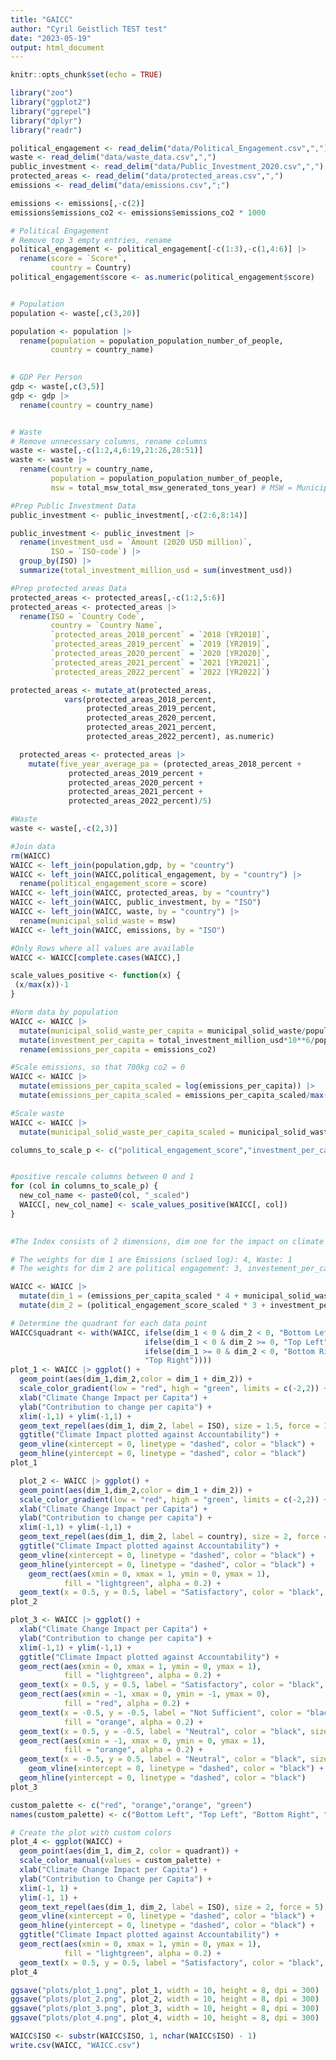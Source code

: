 ```yaml
---
title: "GAICC"
author: "Cyril Geistlich TEST test"
date: "2023-05-19"
output: html_document
---
```


```r
knitr::opts_chunk$set(echo = TRUE)
```

```r
library("zoo")
library("ggplot2")
library("ggrepel")
library("dplyr")
library("readr")

```


```r

political_engagement <- read_delim("data/Political_Engagement.csv",",")
waste <- read_delim("data/waste_data.csv",",")
public_investment <- read_delim("data/Public_Investment_2020.csv",",")
protected_areas <- read_delim("data/protected_areas.csv",",")
emissions <- read_delim("data/emissions.csv",";")

emissions <- emissions[,-c(2)]
emissions$emissions_co2 <- emissions$emissions_co2 * 1000

# Political Engagement
# Remove top 3 empty entries, rename
political_engagement <- political_engagement[-c(1:3),-c(1,4:6)] |>
  rename(score = `Score*`,
         country = Country)
political_engagement$score <- as.numeric(political_engagement$score)


# Population
population <- waste[,c(3,20)]

population <- population |>
  rename(population = population_population_number_of_people,
         country = country_name)
  

# GDP Per Person
gdp <- waste[,c(3,5)]
gdp <- gdp |>
  rename(country = country_name)


# Waste
# Remove unnecessary columns, rename columns
waste <- waste[,-c(1:2,4,6:19,21:26,28:51)]
waste <- waste |>
  rename(country = country_name,
         population = population_population_number_of_people,
         msw = total_msw_total_msw_generated_tons_year) # MSW = Municipal Solid Waste

#Prep Public Investment Data
public_investment <- public_investment[,-c(2:6,8:14)]

public_investment <- public_investment |>
  rename(investment_usd = `Amount (2020 USD million)`,
         ISO = `ISO-code`) |>
  group_by(ISO) |>
  summarize(total_investment_million_usd = sum(investment_usd))

#Prep protected areas Data
protected_areas <- protected_areas[,-c(1:2,5:6)]
protected_areas <- protected_areas |>
  rename(ISO = `Country Code`,
         country = `Country Name`,
         `protected_areas_2018_percent` = `2018 [YR2018]`,
         `protected_areas_2019_percent` = `2019 [YR2019]`,
         `protected_areas_2020_percent` = `2020 [YR2020]`,
         `protected_areas_2021_percent` = `2021 [YR2021]`,
         `protected_areas_2022_percent` = `2022 [YR2022]`) 

protected_areas <- mutate_at(protected_areas, 
            vars(protected_areas_2018_percent,
                 protected_areas_2019_percent,
                 protected_areas_2020_percent,
                 protected_areas_2021_percent,
                 protected_areas_2022_percent), as.numeric)

  protected_areas <- protected_areas |>
    mutate(five_year_average_pa = (protected_areas_2018_percent +
             protected_areas_2019_percent +
             protected_areas_2020_percent + 
             protected_areas_2021_percent +
             protected_areas_2022_percent)/5)

#Waste
waste <- waste[,-c(2,3)]

```

```r
#Join data
rm(WAICC)
WAICC <- left_join(population,gdp, by = "country")
WAICC <- left_join(WAICC,political_engagement, by = "country") |>
  rename(political_engagement_score = score)
WAICC <- left_join(WAICC, protected_areas, by = "country")
WAICC <- left_join(WAICC, public_investment, by = "ISO")
WAICC <- left_join(WAICC, waste, by = "country") |> 
  rename(municipal_solid_waste = msw)
WAICC <- left_join(WAICC, emissions, by = "ISO")

#Only Rows where all values are available
WAICC <- WAICC[complete.cases(WAICC),]
```

```r
scale_values_positive <- function(x) {
 (x/max(x))-1
}

```

```r
#Norm data by population
WAICC <- WAICC |>
  mutate(municipal_solid_waste_per_capita = municipal_solid_waste/population * 10**4) |>
  mutate(investment_per_capita = total_investment_million_usd*10**6/population) |>
  rename(emissions_per_capita = emissions_co2)

#Scale emissions, so that 700kg co2 = 0
WAICC <- WAICC |>
  mutate(emissions_per_capita_scaled = log(emissions_per_capita)) |>
  mutate(emissions_per_capita_scaled = emissions_per_capita_scaled/max(emissions_per_capita_scaled) * -1)

#Scale waste
WAICC <- WAICC |>
  mutate(municipal_solid_waste_per_capita_scaled = municipal_solid_waste_per_capita/max(municipal_solid_waste_per_capita)*-1)

columns_to_scale_p <- c("political_engagement_score","investment_per_capita","protected_areas_2022_percent")


#positive rescale columns between 0 and 1
for (col in columns_to_scale_p) {
  new_col_name <- paste0(col, "_scaled")
  WAICC[, new_col_name] <- scale_values_positive(WAICC[, col])
}
 
```

```r
#The Index consists of 2 dimensions, dim one for the impact on climate change and dim two for the accountability

# The weights for dim 1 are Emissions (sclaed log): 4, Waste: 1
# The weights for dim 2 are political engagement: 3, investement_per_capita: 1 + proteced_areas: 1.

WAICC <- WAICC |>
  mutate(dim_1 = (emissions_per_capita_scaled * 4 + municipal_solid_waste_per_capita_scaled)/5) |>
  mutate(dim_2 = (political_engagement_score_scaled * 3 + investment_per_capita_scaled + protected_areas_2022_percent_scaled)/5)

```

```r

# Determine the quadrant for each data point
WAICC$quadrant <- with(WAICC, ifelse(dim_1 < 0 & dim_2 < 0, "Bottom Left",
                              ifelse(dim_1 < 0 & dim_2 >= 0, "Top Left",
                              ifelse(dim_1 >= 0 & dim_2 < 0, "Bottom Right",
                              "Top Right"))))
plot_1 <- WAICC |> ggplot() +
  geom_point(aes(dim_1,dim_2,color = dim_1 + dim_2)) +
  scale_color_gradient(low = "red", high = "green", limits = c(-2,2)) +
  xlab("Climate Change Impact per Capita") +
  ylab("Contribution to change per capita") +
  xlim(-1,1) + ylim(-1,1) +
  geom_text_repel(aes(dim_1, dim_2, label = ISO), size = 1.5, force = 1, max.overlaps = 15) +
  ggtitle("Climate Impact plotted against Accountability") +
  geom_vline(xintercept = 0, linetype = "dashed", color = "black") +
  geom_hline(yintercept = 0, linetype = "dashed", color = "black")
plot_1

```

```r
  plot_2 <- WAICC |> ggplot() +
  geom_point(aes(dim_1,dim_2,color = dim_1 + dim_2)) +
  scale_color_gradient(low = "red", high = "green", limits = c(-2,2)) +
  xlab("Climate Change Impact per Capita") +
  ylab("Contribution to change per capita") +
  xlim(-1,1) + ylim(-1,1) +
  geom_text_repel(aes(dim_1, dim_2, label = country), size = 2, force = 5) +
  ggtitle("Climate Impact plotted against Accountability") +
  geom_vline(xintercept = 0, linetype = "dashed", color = "black") +
  geom_hline(yintercept = 0, linetype = "dashed", color = "black") +
    geom_rect(aes(xmin = 0, xmax = 1, ymin = 0, ymax = 1),
            fill = "lightgreen", alpha = 0.2) +
  geom_text(x = 0.5, y = 0.5, label = "Satisfactory", color = "black", size = 5, fontface = "bold")
plot_2
```

```r
plot_3 <- WAICC |> ggplot() +
  xlab("Climate Change Impact per Capita") +
  ylab("Contribution to change per capita") +
  xlim(-1,1) + ylim(-1,1) +
  ggtitle("Climate Impact plotted against Accountability") +
  geom_rect(aes(xmin = 0, xmax = 1, ymin = 0, ymax = 1),
            fill = "lightgreen", alpha = 0.2) +
  geom_text(x = 0.5, y = 0.5, label = "Satisfactory", color = "black", size = 5, fontface = "bold") +
  geom_rect(aes(xmin = -1, xmax = 0, ymin = -1, ymax = 0),
            fill = "red", alpha = 0.2) +
  geom_text(x = -0.5, y = -0.5, label = "Not Sufficient", color = "black", size = 5, fontface = "bold") +  geom_rect(aes(xmin = 0, xmax = 1, ymin = -1, ymax = 0),
            fill = "orange", alpha = 0.2) +
  geom_text(x = 0.5, y = -0.5, label = "Neutral", color = "black", size = 5, fontface = "bold")   +
  geom_rect(aes(xmin = -1, xmax = 0, ymin = 0, ymax = 1),
            fill = "orange", alpha = 0.2) +
  geom_text(x = -0.5, y = 0.5, label = "Neutral", color = "black", size = 5, fontface = "bold") +
    geom_vline(xintercept = 0, linetype = "dashed", color = "black") +
  geom_hline(yintercept = 0, linetype = "dashed", color = "black")
plot_3
```


```r


custom_palette <- c("red", "orange","orange", "green")
names(custom_palette) <- c("Bottom Left", "Top Left", "Bottom Right", "Top Right")

# Create the plot with custom colors
plot_4 <- ggplot(WAICC) +
  geom_point(aes(dim_1, dim_2, color = quadrant)) +
  scale_color_manual(values = custom_palette) +
  xlab("Climate Change Impact per Capita") +
  ylab("Contribution to Change per Capita") +
  xlim(-1, 1) +
  ylim(-1, 1) +
  geom_text_repel(aes(dim_1, dim_2, label = ISO), size = 2, force = 5) +
  geom_vline(xintercept = 0, linetype = "dashed", color = "black") +
  geom_hline(yintercept = 0, linetype = "dashed", color = "black") +
  ggtitle("Climate Impact plotted against Accountability") +
  geom_rect(aes(xmin = 0, xmax = 1, ymin = 0, ymax = 1),
            fill = "lightgreen", alpha = 0.2) +
  geom_text(x = 0.5, y = 0.5, label = "Satisfactory", color = "black", size = 5, fontface = "bold")
plot_4
```

```r
ggsave("plots/plot_1.png", plot_1, width = 10, height = 8, dpi = 300)
ggsave("plots/plot_2.png", plot_2, width = 10, height = 8, dpi = 300)
ggsave("plots/plot_3.png", plot_3, width = 10, height = 8, dpi = 300)
ggsave("plots/plot_4.png", plot_4, width = 10, height = 8, dpi = 300)
```

```r
WAICC$ISO <- substr(WAICC$ISO, 1, nchar(WAICC$ISO) - 1)
write.csv(WAICC, "WAICC.csv")

```

